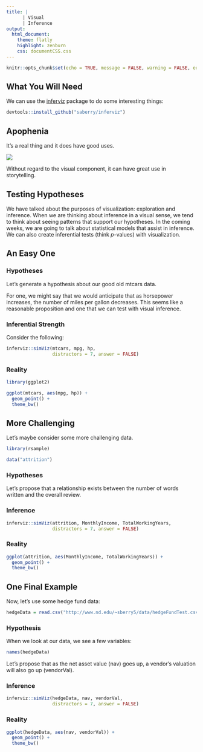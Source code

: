 ```yaml
---
title: |
      | Visual
      | Inference
output:
  html_document:
    theme: flatly
    highlight: zenburn
    css: documentCSS.css
---
```


```r
knitr::opts_chunk$set(echo = TRUE, message = FALSE, warning = FALSE, error = FALSE)
```



## What You Will Need

We can use the <a href="https://github.com/saberry/inferviz">inferviz</a> package to do some interesting things:

```r
devtools::install_github("saberry/inferviz")
```

## Apophenia

It's a real thing and it does have good uses.

![](https://a.1stdibscdn.com/archivesE/upload/f_8718/f_72239431492621734498/P1820172_l.JPG)

Without regard to the visual component, it can have great use in storytelling.


## Testing Hypotheses

We have talked about the purposes of visualization: exploration and inference. When we are thinking about inference in a visual sense, we tend to think about seeing patterns that support our hypotheses. In the coming weeks, we are going to talk about statistical models that assist in inference. We can also create inferential tests (think *p*-values) with visualization.

## An Easy One{.tabset .tabset-fade .tabset-pills}

### Hypotheses
Let's generate a hypothesis about our good old mtcars data.

For one, we might say that we would anticipate that as horsepower increases, the number of miles per gallon decreases. This seems like a reasonable proposition and one that we can test with visual inference. 

### Inferential Strength
Consider the following:

```r
inferviz::simViz(mtcars, mpg, hp, 
                 distractors = 7, answer = FALSE)
```

### Reality

```r
library(ggplot2)

ggplot(mtcars, aes(mpg, hp)) +
  geom_point() +
  theme_bw()
```


## More Challenging {.tabset .tabset-fade .tabset-pills}

Let's maybe consider some more challenging data.

```r
library(rsample)

data("attrition")
```

### Hypotheses

Let's propose that a relationship exists between the number of words written and the overall review.

### Inference

```r
inferviz::simViz(attrition, MonthlyIncome, TotalWorkingYears, 
                 distractors = 7, answer = FALSE)
```

### Reality

```r
ggplot(attrition, aes(MonthlyIncome, TotalWorkingYears)) +
  geom_point() +
  theme_bw()
```


## One Final Example {.tabset .tabset-fade .tabset-pills}

Now, let's use some hedge fund data:

```r
hedgeData = read.csv("http://www.nd.edu/~sberry5/data/hedgeFundTest.csv")
```

### Hypothesis

When we look at our data, we see a few variables:

```r
names(hedgeData)
```


Let's propose that as the net asset value (nav) goes up, a vendor's valuation will also go up (vendorVal).

### Inference

```r
inferviz::simViz(hedgeData, nav, vendorVal, 
                 distractors = 7, answer = FALSE)
```

### Reality

```r
ggplot(hedgeData, aes(nav, vendorVal)) +
  geom_point() +
  theme_bw()
```